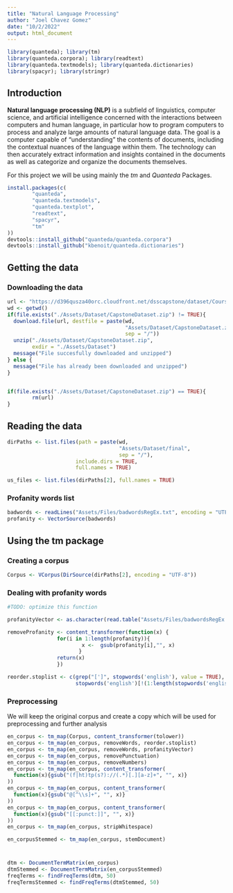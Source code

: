 ```yaml
---
title: "Natural Language Processing"
author: "Joel Chavez Gomez"
date: "10/2/2022"
output: html_document
---
```

```r
library(quanteda); library(tm)
library(quanteda.corpora); library(readtext)
library(quanteda.textmodels); library(quanteda.dictionaries)
library(spacyr); library(stringr)
```

## Introduction
**Natural language processing (NLP)** is a subfield of linguistics, computer science,
and artificial intelligence concerned with the interactions between computers
and human language, in particular how to program computers to process and analyze
large amounts of natural language data. The goal is a computer capable of
"understanding" the contents of documents, including the contextual nuances of
the language within them. The technology can then accurately extract information
and insights contained in the documents as well as categorize and organize the
documents themselves.

For this project we will be using mainly the *tm* and *Quanteda* Packages.
```r
install.packages(c(
        "quanteda", 
        "quanteda.textmodels", 
        "quanteda.textplot", 
        "readtext", 
        "spacyr", 
        "tm"
))
devtools::install_github("quanteda/quanteda.corpora")
devtools::install_github("kbenoit/quanteda.dictionaries")
```
## Getting the data

### Downloading the data
```r
url <- "https://d396qusza40orc.cloudfront.net/dsscapstone/dataset/Coursera-SwiftKey.zip"
wd <- getwd()
if(file.exists("./Assets/Dataset/CapstoneDataset.zip") != TRUE){
  download.file(url, destfile = paste(wd, 
                                      "Assets/Dataset/CapstoneDataset.zip", 
                                      sep = "/"))
  unzip("./Assets/Dataset/CapstoneDataset.zip", 
        exdir = "./Assets/Dataset")
  message("File succesfully downloaded and unzipped")
} else {
  message("File has already been downloaded and unzipped")
}


if(file.exists("./Assets/Dataset/CapstoneDataset.zip") == TRUE){
        rm(url)
}
```
## Reading the data
```r
dirPaths <- list.files(path = paste(wd, 
                                    "Assets/Dataset/final",
                                    sep = "/"), 
                      include.dirs = TRUE, 
                      full.names = TRUE)

us_files <- list.files(dirPaths[2], full.names = TRUE)
```

### Profanity words list
```r
badwords <- readLines("Assets/Files/badwordsRegEx.txt", encoding = "UTF-8")
profanity <- VectorSource(badwords)
```

## Using the tm package

### Creating a corpus
```r
Corpus <- VCorpus(DirSource(dirPaths[2], encoding = "UTF-8"))
```


### Dealing with profanity words
```r
#TODO: optimize this function

profanityVector <- as.character(read.table("Assets/Files/badwordsRegEx.txt", sep = ""))

removeProfanity <- content_transformer(function(x) {
                for(i in 1:length(profanity)){
                        x <-  gsub(profanity[i],"", x)
                       }
                return(x)
                })

reorder.stoplist <- c(grep("[']", stopwords('english'), value = TRUE), 
                      stopwords('english')[!(1:length(stopwords('english')) %in% grep("[']", stopwords('english')))])

```
### Preprocessing
We will keep the original corpus and create a copy which will be used for preprocessing
and further analysis
```r
en_corpus <- tm_map(Corpus, content_transformer(tolower)) 
en_corpus <- tm_map(en_corpus, removeWords, reorder.stoplist)
en_corpus <- tm_map(en_corpus, removeWords, profanityVector)
en_corpus <- tm_map(en_corpus, removePunctuation)
en_corpus <- tm_map(en_corpus, removeNumbers)
en_corpus <- tm_map(en_corpus, content_transformer(
  function(x){gsub("(f|ht)tp(s?)://(.*)[.][a-z]+", "", x)}
))
en_corpus <- tm_map(en_corpus, content_transformer(
  function(x){gsub("@[^\\s]+", "", x)}
)) 
en_corpus <- tm_map(en_corpus, content_transformer(
  function(x){gsub("[[:punct:]]", "", x)}
))
en_corpus <- tm_map(en_corpus, stripWhitespace)

en_corpusStemmed <- tm_map(en_corpus, stemDocument)
```
#
```r
dtm <- DocumentTermMatrix(en_corpus)
dtmStemmed <- DocumentTermMatrix(en_corpusStemmed)
freqTerms <- findFreqTerms(dtm, 50)
freqTermsStemmed <- findFreqTerms(dtmStemmed, 50)
```

```r

```